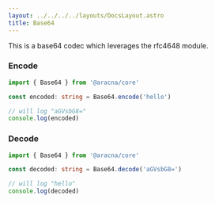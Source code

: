 ```yaml
---
layout: ../../../../layouts/DocsLayout.astro
title: Base64
---
```


This is a base64 codec which leverages the rfc4648 module.

### Encode

```ts
import { Base64 } from '@aracna/core'

const encoded: string = Base64.encode('hello')

// will log "aGVsbG8="
console.log(encoded)
```

### Decode

```ts
import { Base64 } from '@aracna/core'

const decoded: string = Base64.decode('aGVsbG8=')

// will log "hello"
console.log(decoded)
```
